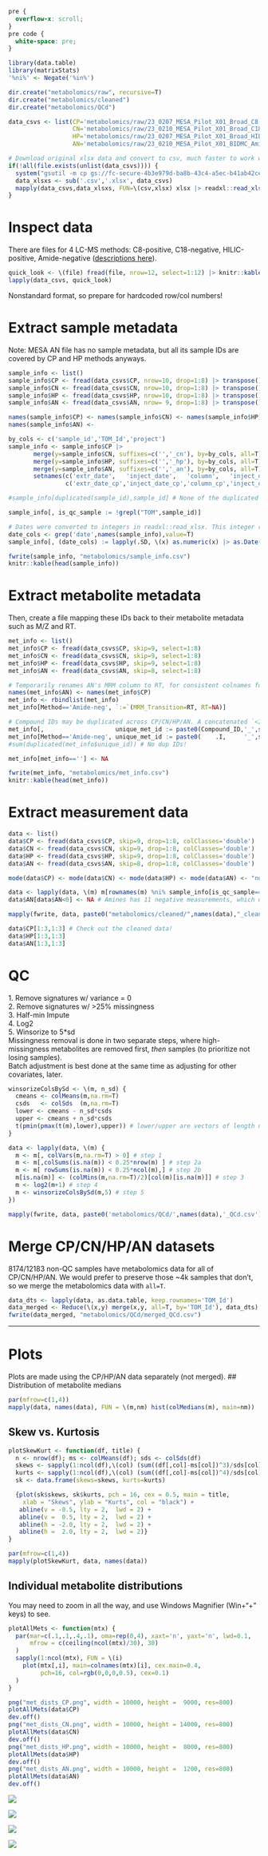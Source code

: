 ```css
pre {
  overflow-x: scroll;
}
pre code {
  white-space: pre;
}
```
```r
library(data.table)
library(matrixStats)
'%ni%' <- Negate('%in%')

dir.create("metabolomics/raw", recursive=T)
dir.create("metabolomics/cleaned")
dir.create("metabolomics/QCd")

data_csvs <- list(CP='metabolomics/raw/23_0207_MESA_Pilot_X01_Broad_C8-pos.csv',    # C8-positive
                  CN='metabolomics/raw/23_0210_MESA_Pilot_X01_Broad_C18-neg.csv',   # C18-negative
                  HP='metabolomics/raw/23_0207_MESA_Pilot_X01_Broad_HILIC-pos.csv', # HILIC-positive
                  AN='metabolomics/raw/23_0210_MESA_Pilot_X01_BIDMC_Amide-neg.csv') # Amide-negative

# Download original xlsx data and convert to csv, much faster to work with.
if(!all(file.exists(unlist(data_csvs)))) {
  system("gsutil -m cp gs://fc-secure-4b3e979d-ba8b-43c4-a5ec-b41ab42ce606/MesaMetabolomics_PilotX01_2023_02_16/23_02* metabolomics/raw")
  data_xlsxs <- sub('.csv','.xlsx', data_csvs)
  mapply(data_csvs,data_xlsxs, FUN=\(csv,xlsx) xlsx |> readxl::read_xlsx(col_names=F) |> fwrite(csv, col.names=F))
}
```


# Inspect data
There are files for 4 LC-MS methods: C8-positive, C18-negative, HILIC-positive, Amide-negative ([descriptions here](https://topmed.nhlbi.nih.gov/sites/default/files/TOPMed_CORE_Year3_Broad-BIDMC_metabolomics_methods.pdf)).
```r
quick_look <- \(file) fread(file, nrow=12, select=1:12) |> knitr::kable()
lapply(data_csvs, quick_look)
```
Nonstandard format, so prepare for hardcoded row/col numbers!


# Extract sample metadata
Note: MESA AN file has no sample metadata, but all its sample IDs are covered by CP and HP methods anyways.
```r
sample_info <- list()
sample_info$CP <- fread(data_csvs$CP, nrow=10, drop=1:8) |> transpose()
sample_info$CN <- fread(data_csvs$CN, nrow=10, drop=1:8) |> transpose()
sample_info$HP <- fread(data_csvs$HP, nrow=10, drop=1:8) |> transpose()
sample_info$AN <- fread(data_csvs$AN, nrow= 9, drop=1:8) |> transpose()

names(sample_info$CP) <- names(sample_info$CN) <- names(sample_info$HP) <- c('extr_date','inject_date','column',  'inject_order','sample_type',           'TOM_Id','checksum','raw_fnm','project','sample_id')
names(sample_info$AN) <-                                                   c(            'inject_date','batch_an','inject_order','sample_type','BIDMC_Id','TOM_Id',           'raw_fnm','project','sample_id')

by_cols <- c('sample_id','TOM_Id','project')
sample_info <- sample_info$CP |>
       merge(y=sample_info$CN, suffixes=c('','_cn'), by=by_cols, all=T) |>
       merge(y=sample_info$HP, suffixes=c('','_hp'), by=by_cols, all=T) |>
       merge(y=sample_info$AN, suffixes=c('','_an'), by=by_cols, all=T) |>
       setnames(c('extr_date',   'inject_date',   'column',   'inject_order',   'sample_type',   'checksum',   'raw_fnm'   ),
                c('extr_date_cp','inject_date_cp','column_cp','inject_order_cp','sample_type_cp','checksum_cp','raw_fnm_cp'))

#sample_info[duplicated(sample_id),sample_id] # None of the duplicated IDs are TOM ids.

sample_info[, is_qc_sample := !grepl("TOM",sample_id)]

# Dates were converted to integers in readxl::read_xlsx. This integer represents the # of days after 1899-12-30 (see ?as.Date.)
date_cols <- grep('date',names(sample_info),value=T)
sample_info[, (date_cols) := lapply(.SD, \(x) as.numeric(x) |> as.Date(origin='1899-12-30')), .SDcols=date_cols]

fwrite(sample_info, "metabolomics/sample_info.csv")
knitr::kable(head(sample_info))
```

# Extract metabolite metadata
Then, create a file mapping these IDs back to their metabolite metadata such as M/Z and RT.
```r
met_info <- list()
met_info$CP <- fread(data_csvs$CP, skip=9, select=1:8)
met_info$CN <- fread(data_csvs$CN, skip=9, select=1:8)
met_info$HP <- fread(data_csvs$HP, skip=9, select=1:8)
met_info$AN <- fread(data_csvs$AN, skip=8, select=1:8)

# Temporarily renames AN's MRM column to RT, for consistent colnames for rbindlist.
names(met_info$AN) <- names(met_info$CP) 
met_info <- rbindlist(met_info)
met_info[Method=='Amide-neg', `:=`(MRM_Transition=RT, RT=NA)]

# Compound IDs may be duplicated across CP/CN/HP/AN. A concatenated `<ID>_<Method>` variable ensures IDs are unique.
met_info[,                    unique_met_id := paste0(Compound_ID,'_',sub('-','_',Method))] # R doesn't like '-' in names.
met_info[Method=='Amide-neg', unique_met_id := paste0(    .I,     '_',sub('-','_',Method))] # Amines have no Compound_ID, so generate them.
#sum(duplicated(met_info$unique_id)) # No dup IDs!

met_info[met_info==''] <- NA

fwrite(met_info, "metabolomics/met_info.csv")
knitr::kable(head(met_info))
```


# Extract measurement data
```r
data <- list()
data$CP <- fread(data_csvs$CP, skip=9, drop=1:8, colClasses='double') |> t() |> `colnames<-`(met_info[Method==   'C8-pos',unique_met_id]) # I double-checked, the names are in the proper order
data$CN <- fread(data_csvs$CN, skip=9, drop=1:8, colClasses='double') |> t() |> `colnames<-`(met_info[Method==  'C18-neg',unique_met_id])
data$HP <- fread(data_csvs$HP, skip=9, drop=1:8, colClasses='double') |> t() |> `colnames<-`(met_info[Method=='HILIC-pos',unique_met_id])
data$AN <- fread(data_csvs$AN, skip=8, drop=1:8, colClasses='double') |> t() |> `colnames<-`(met_info[Method=='Amide-neg',unique_met_id])

mode(data$CP) <- mode(data$CN) <- mode(data$HP) <- mode(data$AN) <- "numeric" # "NAs introduced by coersion" are due the AN file, which contains to empty strings "" and one weird cell "1+2559:2584.03935869994933".

data <- lapply(data, \(m) m[rownames(m) %ni% sample_info[is_qc_sample==T,sample_id], ] ) # Rm QC sample rows
data$AN[data$AN<0] <- NA # Amines has 11 negative measurements, which don't make sense

mapply(fwrite, data, paste0("metabolomics/cleaned/",names(data),"_cleaned.csv"), row.names=T)
```
```r
data$CP[1:3,1:3] # Check out the cleaned data!
data$HP[1:3,1:3]
data$AN[1:3,1:3]
```


# QC
1\. Remove signatures w/ variance = 0\
2\. Remove signatures w/ >25% missingness\
3\. Half-min Impute\
4\. Log2\
5\. Winsorize to 5*sd\
Missingness removal is done in two separate steps, where high-missingness metabolites are removed first, _then_ samples (to prioritize not losing samples).\
Batch adjustment is best done at the same time as adjusting for other covariates, later.
```r
winsorizeColsBySd <- \(m, n_sd) {
  cmeans <- colMeans(m,na.rm=T)
  csds   <- colSds  (m,na.rm=T)
  lower <- cmeans - n_sd*csds
  upper <- cmeans + n_sd*csds
  t(pmin(pmax(t(m),lower),upper)) # lower/upper are vectors of length ncol(m), recycled for each row of the matrix.
}

data <- lapply(data, \(m) {
  m <- m[, colVars(m,na.rm=T) > 0] # step 1
  m <- m[,colSums(is.na(m)) < 0.25*nrow(m) ] # step 2a
  m <- m[ rowSums(is.na(m)) < 0.25*ncol(m),] # step 2b
  m[is.na(m)] <- (colMins(m,na.rm=T)/2)[col(m)[is.na(m)]] # step 3
  m <- log2(m+1) # step 4
  m <- winsorizeColsBySd(m,5) # step 5
})

mapply(fwrite, data, paste0('metabolomics/QCd/',names(data),'_QCd.csv'))
```


# Merge CP/CN/HP/AN datasets
8174/12183 non-QC samples have metabolomics data for all of CP/CN/HP/AN. We would prefer to preserve those ~4k samples that don't, so we merge the metabolomics data with `all=T`.
```r
data_dts <- lapply(data, as.data.table, keep.rownames='TOM_Id')
data_merged <- Reduce(\(x,y) merge(x,y, all=T, by='TOM_Id'), data_dts)
fwrite(data_merged, "metabolomics/QCd/merged_QCd.csv")
```

---

# Plots
Plots are made using the CP/HP/AN data separately (not merged).
## Distribution of metabolite medians
```r
par(mfrow=c(1,4))
mapply(data, names(data), FUN = \(m,nm) hist(colMedians(m), main=nm))
```

## Skew vs. Kurtosis
```r
plotSkewKurt <- function(df, title) {
  n <- nrow(df); ms <- colMeans(df); sds <- colSds(df)
  skews <- sapply(1:ncol(df),\(col) (sum((df[,col]-ms[col])^3)/sds[col]^3)/n   )
  kurts <- sapply(1:ncol(df),\(col) (sum((df[,col]-ms[col])^4)/sds[col]^4)/n-3 )
  sk <- data.frame(skews=skews, kurts=kurts)

  {plot(sk$skews, sk$kurts, pch = 16, cex = 0.5, main = title, 
    xlab = "Skews", ylab = "Kurts", col = "black") +
   abline(v = -0.5, lty = 2,  lwd = 2) + 
   abline(v =  0.5, lty = 2,  lwd = 2) +
   abline(h = -2.0, lty = 2,  lwd = 2) +
   abline(h =  2.0, lty = 2,  lwd = 2)}
}

par(mfrow=c(1,4))
mapply(plotSkewKurt, data, names(data))
```

## Individual metabolite distributions
You may need to zoom in all the way, and use Windows Magnifier (Win+"+" keys) to see.
```r
plotAllMets <- function(mtx) {
  par(mar=c(.1,.1,.4,.1), oma=rep(0,4), xaxt='n', yaxt='n', lwd=0.1,
      mfrow = c(ceiling(ncol(mtx)/30), 30)
  )
  sapply(1:ncol(mtx), FUN = \(i)
    plot(mtx[,i], main=colnames(mtx)[i], cex.main=0.4,
         pch=16, col=rgb(0,0,0,0.5), cex=0.1)
  )
}

png("met_dists_CP.png", width = 10000, height =  9000, res=800)
plotAllMets(data$CP)
dev.off()
png("met_dists_CN.png", width = 10000, height = 14000, res=800)
plotAllMets(data$CN)
dev.off()
png("met_dists_HP.png", width = 10000, height =  8000, res=800)
plotAllMets(data$HP)
dev.off()
png("met_dists_AN.png", width = 10000, height =  1200, res=800)
plotAllMets(data$AN)
dev.off()
```

![](met_dists_CP.png)

![](met_dists_CN.png)

![](met_dists_HP.png)

![](met_dists_AN.png)
